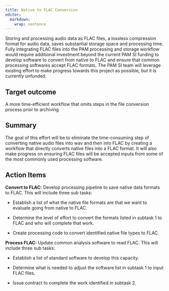 ```yaml
---
title: Native to FLAC Conversion
editor: 
  markdown: 
    wrap: sentence
---
```


Storing and processing audio data as FLAC files, a lossless compression format for audio data, saves substantial storage space and processing time.
Fully integrating FLAC files into the PAM processing and storage workflow would require additional investment beyond the current PAM SI funding to develop software to convert from native to FLAC and ensure that common processing softwares accept FLAC formats.
The PAM SI team will leverage existing effort to make progress towards this project as possible, but it is currently unfunded.

## Target outcome

A more time-efficient workflow that omits steps in the file conversion process prior to archiving

## Summary

The goal of this effort will be to eliminate the time-consuming step of converting native audio files into wav and then into FLAC by creating a workflow that directly converts native files into a FLAC format.
It will also make progress on ensuring FLAC files will be accepted inputs from some of the most commonly used processing software.

## Action Items

**Convert to FLAC:** Develop processing pipeline to save native data formats to FLAC.
This will include three sub tasks:

-   Establish a list of what the native file formats are that we want to evaluate going from native to FLAC.

-   Determine the level of effort to convert the formats listed in subtask 1 to FLAC and who will complete that work.

-   Create processing code to convert identified native file types to FLAC.

**Process FLAC:** Update common analysis software to read FLAC.
This will include three sub tasks:

-   Establish a list of standard software to develop this capacity.

-   Determine what is needed to adjust the software list in subtask 1 to input FLAC files.

-   Issue contract to complete the work identified in subtask 2.
